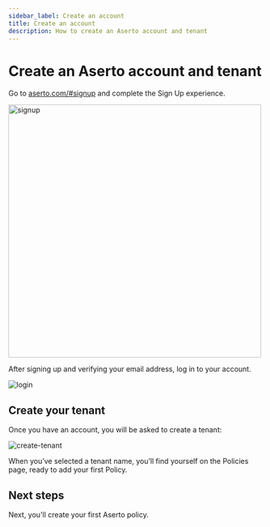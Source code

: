 ```yaml
---
sidebar_label: Create an account
title: Create an account
description: How to create an Aserto account and tenant
---
```


# Create an Aserto account and tenant

Go to [aserto.com/#signup](https://aserto.com/#signup) and complete the Sign Up experience.

<img src="/signup.png" alt="signup" width="500px" />

After signing up and verifying your email address, log in to your account.

![login](/login.png)

## Create your tenant

Once you have an account, you will be asked to create a tenant:

![create-tenant](/create-tenant.png)

When you’ve selected a tenant name, you’ll find yourself on the Policies page, ready to add your first Policy.

## Next steps

Next, you'll create your first Aserto policy.
